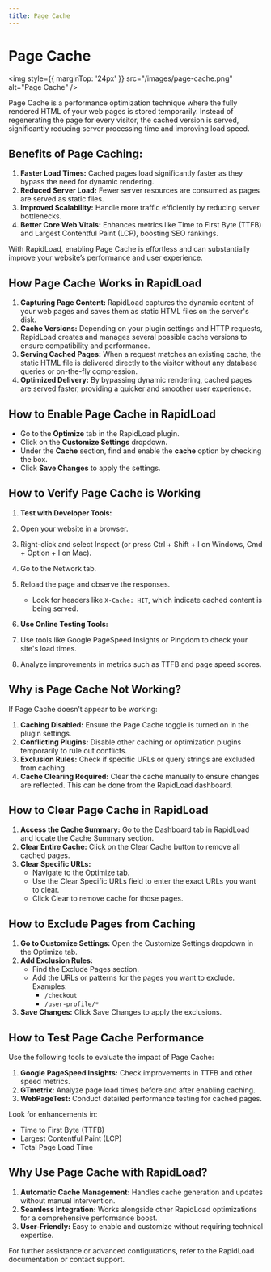 ```yaml
---
title: Page Cache
--- 
```


# Page Cache

<img style={{ marginTop: '24px' }} 
src="/images/page-cache.png" alt="Page Cache" />

Page Cache is a performance optimization technique where the fully rendered HTML of your web pages is stored temporarily. 
Instead of regenerating the page for every visitor, the cached version is served, significantly reducing server processing time and 
improving load speed.

## Benefits of Page Caching:

1. **Faster Load Times:** Cached pages load significantly faster as they bypass the need for dynamic rendering.
2. **Reduced Server Load:** Fewer server resources are consumed as pages are served as static files.
3. **Improved Scalability:** Handle more traffic efficiently by reducing server bottlenecks.
4. **Better Core Web Vitals:** Enhances metrics like Time to First Byte (TTFB) and Largest Contentful Paint (LCP), boosting SEO rankings.

With RapidLoad, enabling Page Cache is effortless and can substantially improve your website’s performance and user experience.

## How Page Cache Works in RapidLoad

1. **Capturing Page Content:** RapidLoad captures the dynamic content of your web pages and saves them as static HTML files on the server's disk.
2. **Cache Versions:** Depending on your plugin settings and HTTP requests, RapidLoad creates and manages several possible cache versions to ensure compatibility and performance.
3. **Serving Cached Pages:** When a request matches an existing cache, the static HTML file is delivered directly to the visitor without any database queries or on-the-fly compression.
4. **Optimized Delivery:** By bypassing dynamic rendering, cached pages are served faster, providing a quicker and smoother user experience.

## How to Enable Page Cache in RapidLoad

*   Go to the **Optimize** tab in the RapidLoad plugin.
*   Click on the **Customize Settings** dropdown.
*   Under the **Cache** section, find and enable the **cache** option by checking the box.
*   Click **Save Changes** to apply the settings.

## How to Verify Page Cache is Working

1. **Test with Developer Tools:**

1. Open your website in a browser.
2. Right-click and select Inspect (or press Ctrl + Shift + I on Windows, Cmd + Option + I on Mac).
3. Go to the Network tab.
4. Reload the page and observe the responses.
    *   Look for headers like `X-Cache: HIT`, which indicate cached content is being served.

2. **Use Online Testing Tools:**

1. Use tools like Google PageSpeed Insights or Pingdom to check your site's load times.
2. Analyze improvements in metrics such as TTFB and page speed scores.

## Why is Page Cache Not Working?

If Page Cache doesn’t appear to be working:

1. **Caching Disabled:** Ensure the Page Cache toggle is turned on in the plugin settings.
2. **Conflicting Plugins:** Disable other caching or optimization plugins temporarily to rule out conflicts.
3. **Exclusion Rules:** Check if specific URLs or query strings are excluded from caching.
4. **Cache Clearing Required:** Clear the cache manually to ensure changes are reflected. This can be done from the RapidLoad dashboard.

## How to Clear Page Cache in RapidLoad

1. **Access the Cache Summary:** Go to the Dashboard tab in RapidLoad and locate the Cache Summary section.
2. **Clear Entire Cache:** Click on the Clear Cache button to remove all cached pages.
3. **Clear Specific URLs:**
    *   Navigate to the Optimize tab.
    *   Use the Clear Specific URLs field to enter the exact URLs you want to clear.
    *   Click Clear to remove cache for those pages.

## How to Exclude Pages from Caching

1. **Go to Customize Settings:** Open the Customize Settings dropdown in the Optimize tab.
2. **Add Exclusion Rules:**
    *   Find the Exclude Pages section.
    *   Add the URLs or patterns for the pages you want to exclude. Examples:
        *   `/checkout`
        *   `/user-profile/*`
3. **Save Changes:** Click Save Changes to apply the exclusions.

## How to Test Page Cache Performance

Use the following tools to evaluate the impact of Page Cache:

1. **Google PageSpeed Insights:** Check improvements in TTFB and other speed metrics.
2. **GTmetrix:** Analyze page load times before and after enabling caching.
3. **WebPageTest:** Conduct detailed performance testing for cached pages.

Look for enhancements in:

*   Time to First Byte (TTFB)
*   Largest Contentful Paint (LCP)
*   Total Page Load Time

## Why Use Page Cache with RapidLoad?

1. **Automatic Cache Management:** Handles cache generation and updates without manual intervention.
2. **Seamless Integration:** Works alongside other RapidLoad optimizations for a comprehensive performance boost.
3. **User-Friendly:** Easy to enable and customize without requiring technical expertise.

For further assistance or advanced configurations, refer to the RapidLoad documentation or contact support.